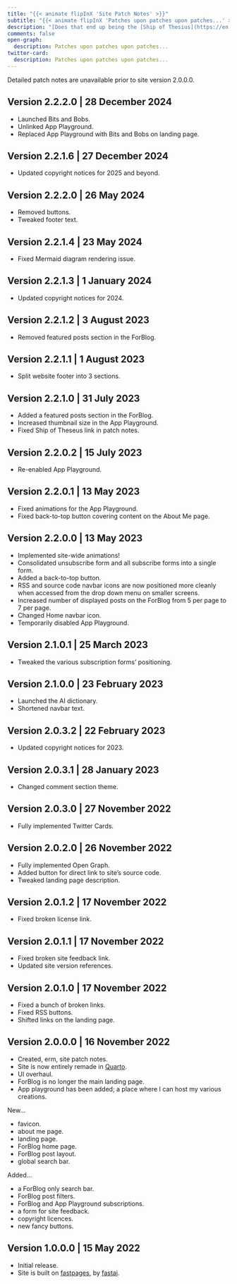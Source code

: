 ```yaml
---
title: "{{< animate flipInX 'Site Patch Notes' >}}"
subtitle: "{{< animate flipInX 'Patches upon patches upon patches...' >}}"
description: "[Does that end up being the [Ship of Thesius](https://en.wikipedia.org/wiki/Ship_of_Theseus)?]{.animate__animated .animate__flipInX style='display:inline-block;'}"
comments: false
open-graph:
  description: Patches upon patches upon patches...
twitter-card:
  description: Patches upon patches upon patches...
---
```


:::{.callout-note appearance="simple"}
Detailed patch notes are unavailable prior to site version 2.0.0.0.
:::

## Version 2.2.2.0 | 28 December 2024 {.animate__animated .animate__slideInLeft .animate__faster}

* Launched Bits and Bobs.
* Unlinked App Playground.
* Replaced App Playground with Bits and Bobs on landing page.

## Version 2.2.1.6 | 27 December 2024 {.animate__animated .animate__slideInRight .animate__faster}

* Updated copyright notices for 2025 and beyond.

## Version 2.2.2.0 | 26 May 2024 {.animate__animated .animate__slideInLeft .animate__faster}

* Removed buttons.
* Tweaked footer text.

## Version 2.2.1.4 | 23 May 2024 {.animate__animated .animate__slideInRight .animate__faster}

* Fixed Mermaid diagram rendering issue.

## Version 2.2.1.3 | 1 January 2024 {.animate__animated .animate__slideInLeft .animate__faster}

* Updated copyright notices for 2024.

## Version 2.2.1.2 | 3 August 2023 {.animate__animated .animate__slideInRight .animate__faster}

* Removed featured posts section in the ForBlog.

## Version 2.2.1.1 | 1 August 2023 {.animate__animated .animate__slideInLeft .animate__faster}

* Split website footer into 3 sections.

## Version 2.2.1.0 | 31 July 2023 {.animate__animated .animate__slideInRight .animate__faster}

* Added a featured posts section in the ForBlog.
* Increased thumbnail size in the App Playground.
* Fixed Ship of Theseus link in patch notes.

## Version 2.2.0.2 | 15 July 2023 {.animate__animated .animate__slideInLeft .animate__faster}

* Re-enabled App Playground.

## Version 2.2.0.1 | 13 May 2023 {.animate__animated .animate__slideInRight .animate__faster}

* Fixed animations for the App Playground.
* Fixed back-to-top button covering content on the About Me page.

## Version 2.2.0.0 | 13 May 2023 {.animate__animated .animate__slideInLeft .animate__faster}

* Implemented site-wide animations!
* Consolidated unsubscribe form and all subscribe forms into a single form.
* Added a back-to-top button.
* RSS and source code navbar icons are now positioned more cleanly when accessed from the drop down menu on smaller screens.
* Increased number of displayed posts on the ForBlog from 5 per page to 7 per page.
* Changed Home navbar icon.
* Temporarily disabled App Playground.

## Version 2.1.0.1 | 25 March 2023 {.animate__animated .animate__slideInRight .animate__faster}

* Tweaked the various subscription forms' positioning.

## Version 2.1.0.0 | 23 February 2023 {.animate__animated .animate__slideInLeft .animate__faster}

* Launched the AI dictionary.
* Shortened navbar text.

## Version 2.0.3.2 | 22 February 2023 {.animate__animated .animate__slideInRight .animate__faster}

* Updated copyright notices for 2023.

## Version 2.0.3.1 | 28 January 2023 {.animate__animated .animate__slideInLeft .animate__faster}

* Changed comment section theme.

## Version 2.0.3.0 | 27 November 2022 {.animate__animated .animate__slideInRight .animate__faster}

* Fully implemented Twitter Cards.

## Version 2.0.2.0 | 26 November 2022 {.animate__animated .animate__slideInLeft .animate__faster}

* Fully implemented Open Graph.
* Added button for direct link to site's source code.
* Tweaked landing page description.

## Version 2.0.1.2 | 17 November 2022 {.animate__animated .animate__slideInRight .animate__faster}

* Fixed broken license link.

## Version 2.0.1.1 | 17 November 2022 {.animate__animated .animate__slideInLeft .animate__faster}

* Fixed broken site feedback link.
* Updated site version references.

## Version 2.0.1.0 | 17 November 2022 {.animate__animated .animate__slideInRight .animate__faster}

* Fixed a bunch of broken links.
* Fixed RSS buttons.
* Shifted links on the landing page.

## Version 2.0.0.0 | 16 November 2022 {.animate__animated .animate__slideInRight .animate__faster}

* Created, erm, site patch notes.
* Site is now entirely remade in [Quarto](https://quarto.org).
* UI overhaul.
* ForBlog is no longer the main landing page.
* App playground has been added; a place where I can host my various creations.

New...

* favicon.
* about me page.
* landing page.
* ForBlog home page.
* ForBlog post layout.
* global search bar.

Added...

* a ForBlog only search bar.
* ForBlog post filters.
* ForBlog and App Playground subscriptions.
* a form for site feedback.
* copyright licences.
* new fancy buttons.

## Version 1.0.0.0 | 15 May 2022 {.animate__animated .animate__slideInLeft .animate__faster}

* Initial release.
* Site is built on [fastpages](https://github.com/fastai/fastpages), by [fastai](https://fast.ai).
